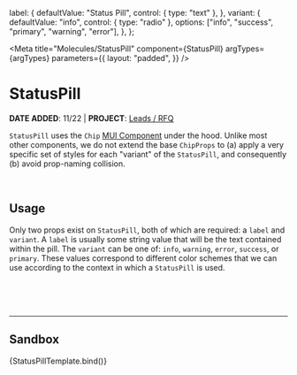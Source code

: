 
  label: {
    defaultValue: "Status Pill",
    control: { type: "text" },
  },
  variant: {
    defaultValue: "info",
    control: { type: "radio" },
    options: ["info", "success", "primary", "warning", "error"],
  },
};

<Meta
  title="Molecules/StatusPill"
  component={StatusPill}
  argTypes={argTypes}
  parameters={{
    layout: "padded",
  }}
/>


# StatusPill

**DATE ADDED**: 11/22 | **PROJECT**: [Leads / RFQ](https://www.notion.so/gethearth/RFC-Leads-Request-a-Quote-85b916762ec841a9b126baef53366c0e)

`StatusPill` uses the `Chip` [MUI Component](https://mui.com/material-ui/react-chip/) under the hood.
Unlike most other components, we do not extend the base `ChipProps` to (a) apply a very specific set of styles
for each "variant" of the `StatusPill`, and consequently (b) avoid prop-naming collision.

<Canvas>
  <Story name="Basic">
    <StatusPill label="Status Pill" variant="info" />
  </Story>
</Canvas>

<br />

## Usage

Only two props exist on `StatusPill`, both of which are required: a `label` and `variant`. A `label`
is usually some string value that will be the text contained within the pill. The `variant` can be
one of: `info`, `warning`, `error`, `success`, or `primary`. These values correspond to
different color schemes that we can use according to the context in which a `StatusPill` is used.

<Canvas>
  <Story name="Info variant">
    <StatusPill label="New" variant="info" />
  </Story>
  <Story name="Warning variant">
    <StatusPill label="In Progress" variant="warning" />
  </Story>
  <Story name="Error variant">
    <StatusPill label="Lost" variant="error" />
  </Story>
  <Story name="Success variant">
    <StatusPill label="Won" variant="success" />
  </Story>
</Canvas>

<br />
<br />
<br />

---

## Sandbox

<Canvas>
  <Story
    name="Sandbox"
    parameters={{ layout: "centered" }}
    args={{ label: "Status Pill", variant: "success" }}
  >
    {StatusPillTemplate.bind()}
  </Story>
</Canvas>

<ArgsTable of={StatusPill} story="Sandbox" />

